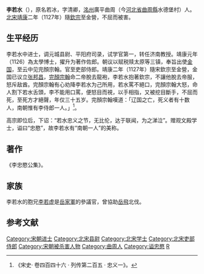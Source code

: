{{Unreferenced|time=2017-05-26T15:51:18+00:00}}

'''李若水'''（{{bd|1093年||1127年|catIdx=L李}}），原名若冰，字清卿，[[洺州|洺州]]廣平曲周（今[[河北省|河北省]][[曲周縣|曲周縣]]水德堡村）人。[[北宋|北宋]][[靖康|靖康]]二年（1127年）隨[[宋欽宗|欽宗]]至金營，不屈而被害。

== 生平经历 ==
李若水中进士，调元城县尉、平阳府司录，试学官第一，转任济南教授。靖康元年（1126）為太學博士，擢升为著作佐郎。朝议以赋税赎太原等三镇，奉旨出使[[金国|金国]]，至云中见完顏宗翰。官至吏部侍郎。靖康二年（1127年）隨宋欽宗至金營，金国已议立[[张邦昌|张邦昌]]，[[完顏宗翰|完顏宗翰]]命二帝脫去龍袍，李若水抱著欽宗，不讓他脫去帝服，怒斥敌酋。完顏宗翰有心劝降李若水为己所用，若水罵不絕口，完顏宗翰大怒，命人割下若水舌頭，李不能用口罵，便怒目而視，以手相指，又被挖目斷手，不屈而死，至死方才絕聲，年仅三十五岁。完顏宗翰嘆道：「辽国之亡，死义者有十数人，南朝惟有李侍郎一人。」<ref>《宋史· 卷四百四十六 · 列传第二百五 · 忠义一》。</ref>。

高宗即位后，下诏：“若水忠义之节，无比伦，达于联闻，为之涕泣”。赠观文殿学士，谥曰“忠愍”，故李若水有“南朝一人”的美称。

== 著作 ==
《李忠愍公集》。

== 家族 ==

李若水的胞兄[[李若虛_(宋朝)|李若虚]]是[[岳家軍|岳家軍]]的參議官，曾協助[[岳飛|岳飛]]北伐。

==参考文献==
{{reflist}}
{{DEFAULTSORT:L}}
[[Category:宋朝进士|Category:宋朝进士]]
[[Category:北宋县尉|Category:北宋县尉]]
[[Category:北宋学士|Category:北宋学士]]
[[Category:北宋吏部侍郎|Category:北宋吏部侍郎]]
[[Category:宋朝被杀害人物|Category:宋朝被杀害人物]]
[[Category:曲周人|Category:曲周人]]
[[Category:谥忠愍|Category:谥忠愍]]
[[Category:李姓|R]]
